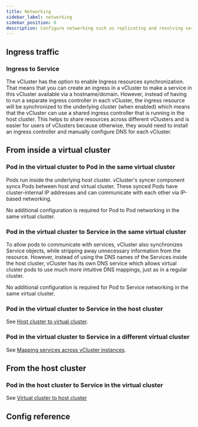 ```yaml
---
title: Networking
sidebar_label: networking
sidebar_position: 6
description: Configure networking such as replicating and resolving services.
---
```




## Ingress traffic

### Ingress to Service

The vCluster has the option to enable Ingress resources synchronization. That means that you can create an ingress in a vCluster to make a service in this vCluster available via a hostname/domain. However, instead of having to run a separate ingress controller in each vCluster, the ingress resource will be synchronized to the underlying cluster (when enabled) which means that the vCluster can use a shared ingress controller that is running in the host cluster. This helps to share resources across different vClusters and is easier for users of vClusters because otherwise, they would need to install an ingress controller and manually configure DNS for each vCluster.

## From inside a virtual cluster

### Pod in the virtual cluster to Pod in the same virtual cluster

Pods run inside the underlying host cluster. vCluster's syncer component syncs Pods between host and virtual cluster. These synced Pods have cluster-internal IP addresses and can communicate with each other via IP-based networking.

No additional configuration is required for Pod to Pod networking in the same virtual cluster.

### Pod in the virtual cluster to Service in the same virtual cluster

To allow pods to communicate with services, vCluster also synchronizes Service objects, while stripping away unnecessary information from the resource. However, instead of using the DNS names of the Services inside the host cluster, vCluster has its own DNS service which allows virtual cluster pods to use much more intuitive DNS mappings, just as in a regular cluster.

No additional configuration is required for Pod to Service networking in the same virtual cluster.

### Pod in the virtual cluster to Service in the host cluster

See [Host cluster to virtual cluster](./replicate-services.mdx).

### Pod in the virtual cluster to Service in a different virtual cluster

See [Mapping services across vCluster instances](./resolve-dns.mdx).

## From the host cluster

### Pod in the host cluster to Service in the virtual cluster

See [Virtual cluster to host cluster](./replicate-services.mdx)

## Config reference

<Networking />